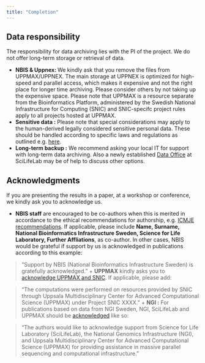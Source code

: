 ```yaml
---
title: "Completion"
---
```


## Data responsibility

The responsibility for data archiving lies with the PI of the project. We do not offer long-term storage or retrieval of data.

+ __NBIS & Uppnex: __ We kindly ask that you remove the files from UPPMAX/UPPNEX. The main storage at UPPNEX is optimized for high-speed and parallel access, which makes it expensive and not the right place for longer time archiving. Please consider others by not taking up the expensive space. Please note that UPPMAX is a resource separate from the Bioinformatics Platform, administered by the Swedish National Infrastructure for Computing (SNIC) and SNIC-specifc project rules apply to all projects hosted at UPPMAX.   
+ __Sensitive data :__ Please note that special considerations may apply to the human-derived legally considered sensitive personal data. These should be handled according to specific laws and regulations as outlined e.g. [here](http://nbis.se/support/human-data.html).  
+ __Long-term backup :__ We recommend asking your local IT for support with long-term data archiving. Also a newly established [Data Office](https://www.scilifelab.se/data/) at SciLifeLab may be of help to discuss other options.  

## Acknowledgments

If you are presenting the results in a paper, at a workshop or conference, we kindly ask you to acknowledge us.

+ __NBIS staff__ are encouraged to be co-authors when this is merited in accordance to the ethical recommendations for authorship, e.g. [ICMJE recommendations](http://www.icmje.org/recommendations/browse/roles-and-responsibilities/defining-the-role-of-authors-and-contributors.html). If applicable, please include __Name, Surname, National Bioinformatics Infrastructure Sweden, Science for Life Laboratory, Further Affliations__, as co-author. In other cases, NBIS would be grateful if support by us is acknowledged in publications according to this example:

> "Support by NBIS (National Bioinformatics Infrastructure Sweden) is gratefully acknowledged."
+ __UPPMAX__ kindly asks you to [acknowledge UPPMAX and SNIC](https://www.uppmax.uu.se/support/faq/general-miscellaneous-faq/acknowledging-uppmax--snic--and-uppnex/). If applicable, please add:

> "The computations were performed on resources provided by SNIC through Uppsala Multidisciplinary Center for Advanced Computational Science (UPPMAX) under Project SNIC XXXX."
+ __NGI :__ For publications based on data from NGI Sweden, NGI, SciLifeLab and UPPMAX should be [acknowledged](https://ngisweden.scilifelab.se/info/faq#how-do-i-acknowledge-ngi-in-my-publication) like so:  

> "The authors would like to acknowledge support from Science for Life Laboratory (SciLifeLab), the National Genomics Infrastructure (NGI), and Uppsala Multidisciplinary Center for Advanced Computational Science (UPPMAX) for providing assistance in massive parallel sequencing and computational infrastructure."
